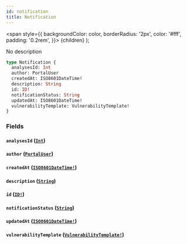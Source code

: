 ```yaml
---
id: notification
title: Notification
---
```


<span
style={{
      backgroundColor: color,
      borderRadius: '2px',
      color: '#fff',
      padding: '0.2rem',
    }}>
{children}
</span>
);

No description

```graphql
type Notification {
  analysesId: Int
  author: PortalUser
  createdAt: ISO8601DateTime!
  description: String
  id: ID!
  notificationStatus: String
  updatedAt: ISO8601DateTime!
  vulnerabilityTemplate: VulnerabilityTemplate!
}
```

### Fields

#### `analysesId` ([`Int`](/api/scalars/int))

#### `author` ([`PortalUser`](/api/objects/portal-user))

#### `createdAt` ([`ISO8601DateTime!`](/api/scalars/iso-8601-date-time))

#### `description` ([`String`](/api/scalars/string))

#### `id` ([`ID!`](/api/scalars/id))

#### `notificationStatus` ([`String`](/api/scalars/string))

#### `updatedAt` ([`ISO8601DateTime!`](/api/scalars/iso-8601-date-time))

#### `vulnerabilityTemplate` ([`VulnerabilityTemplate!`](/api/objects/vulnerability-template))
